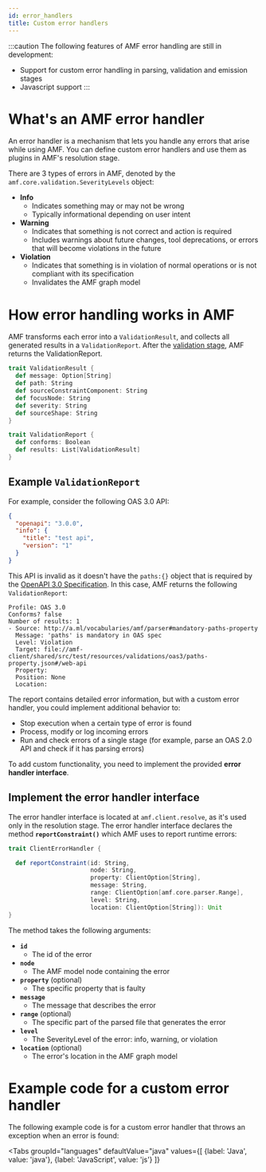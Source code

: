 ```yaml
---
id: error_handlers
title: Custom error handlers
---
```


:::caution
The following features of AMF error handling are still in development:
- Support for custom error handling in parsing, validation and emission stages
- Javascript support
:::

# What's an AMF error handler

An error handler is a mechanism that lets you handle any errors that arise while using AMF.
You can define custom error handlers and use them as plugins in AMF's resolution stage.

There are 3 types of errors in AMF, denoted by the `amf.core.validation.SeverityLevels` object:

- **Info**
  - Indicates something may or may not be wrong
  - Typically informational depending on user intent
- **Warning**
  - Indicates that something is not correct and action is required
  - Includes warnings about future changes, tool deprecations, or errors that will become violations in the future
- **Violation**
  - Indicates that something is in violation of normal operations or is not compliant with its specification
  - Invalidates the AMF graph model

# How error handling works in AMF
AMF transforms each error into a `ValidationResult`, and collects all generated results in a `ValidationReport`.
After the [validation stage](../AMF/using-amf/amf_validation#validation-examples), AMF returns the ValidationReport.

```scala title="amf.core.validation.core.ValidationReport"
trait ValidationResult {
  def message: Option[String]
  def path: String
  def sourceConstraintComponent: String
  def focusNode: String
  def severity: String
  def sourceShape: String
}

trait ValidationReport {
  def conforms: Boolean
  def results: List[ValidationResult]
}
```
## Example `ValidationReport`
For example, consider the following OAS 3.0 API:

```json
{
  "openapi": "3.0.0",
  "info": {
    "title": "test api",
    "version": "1"
  }
}
```

This API is invalid as it doesn't have the `paths:{}` object that is required by the
[OpenAPI 3.0 Specification](https://github.com/OAI/OpenAPI-Specification/blob/master/versions/3.0.3.md#schema).
In this case, AMF returns the following `ValidationReport`:

```text
Profile: OAS 3.0
Conforms? false
Number of results: 1
- Source: http://a.ml/vocabularies/amf/parser#mandatory-paths-property
  Message: 'paths' is mandatory in OAS spec
  Level: Violation
  Target: file://amf-client/shared/src/test/resources/validations/oas3/paths-property.json#/web-api
  Property:
  Position: None
  Location:
```


The report contains detailed error information, but with a custom error handler, you could implement additional behavior to:

- Stop execution when a certain type of error is found
- Process, modify or log incoming errors
- Run and check errors of a single stage (for example, parse an OAS 2.0 API and check if it has parsing errors)

To add custom functionality, you need to implement the provided **error handler interface**.

## Implement the error handler interface
The error handler interface is located at `amf.client.resolve`, as it's used only in the resolution stage.
The error handler interface declares the method **`reportConstraint()`** which AMF uses to report runtime errors:

```scala title="amf.client.resolve.ClientErrorHandler"
trait ClientErrorHandler {

  def reportConstraint(id: String,
                       node: String,
                       property: ClientOption[String],
                       message: String,
                       range: ClientOption[amf.core.parser.Range],
                       level: String,
                       location: ClientOption[String]): Unit
}
```

The method takes the following arguments:

- **`id`**
    - The id of the error
- **`node`**
    - The AMF model node containing the error
- **`property`** (optional)
    - The specific property that is faulty
- **`message`**
    - The message that describes the error
- **`range`** (optional)
    - The specific part of the parsed file that generates the error
- **`level`**
    - The SeverityLevel of the error: info, warning, or violation
- **`location`** (optional)
    - The error's location in the AMF graph model


# Example code for a custom error handler
The following example code is for a custom error handler that throws an exception when an error is found:


<Tabs
    groupId="languages"
    defaultValue="java"
    values={[
        {label: 'Java', value: 'java'},
        {label: 'JavaScript', value: 'js'}
    ]}
>

<TabItem value="java">
    <CodeGetter
        language='java'
        codeUrl='examples/new-doc/src/test/java/ErrorHandlerTest.java'
    />
</TabItem>
<TabItem value="js">
    <CodeGetter
        language='js'
        codeUrl='examples/new-doc/src/test/js/error-handler.test.js'
    />
</TabItem>
</Tabs>
